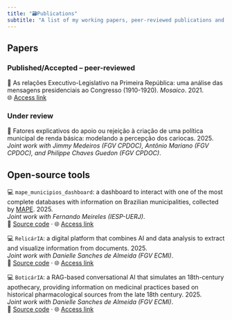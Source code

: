 ```yaml
---
title: "🗃Publications"
subtitle: "A list of my working papers, peer-reviewed publications and open-source tools"
---
```


## Papers

### Published/Accepted -- peer-reviewed

📄 As relações Executivo-Legislativo na Primeira República: uma análise das mensagens presidenciais ao Congresso (1910-1920). *Mosaico*. 2021.  
🌐 [Access link](https://periodicos.fgv.br/mosaico/article/view/82665/79990)


### Under review

📄 Fatores explicativos do apoio ou rejeição à criação de uma política municipal de renda básica: modelando a percepção dos cariocas. 2025.  
_Joint work with Jimmy Medeiros (FGV CPDOC), Antônio Mariano (FGV CPDOC), and Philippe Chaves Guedon (FGV CPDOC)_.

## Open-source tools

💻 `mape_municipios_dashboard`: a dashboard to interact with one of the most complete databases with information on Brazilian municipalities, collected by [MAPE](https://mape.org.br/). 2025.  
_Joint work with Fernando Meireles (IESP-UERJ)_.  
🔗 [Source code](https://github.com/mape-iesp/MAPEmunicipios-Dashboard) · 🌐 [Access link](https://mape-municipios-dashboard.streamlit.app/)

💻  `RelicárIA`: a digital platform that combines AI and data analysis to extract and visualize information from documents. 2025.  
_Joint work with Danielle Sanches de Almeida (FGV ECMI)_.  
🔗 [Source code](https://github.com/felipelmc/RelicarIA) · 🌐 [Access link](https://relicaria.streamlit.app/)

💻  `BoticárIA`: a RAG-based conversational AI that simulates an 18th-century apothecary, providing information on medicinal practices based on historical pharmacological sources from the late 18th century. 2025.  
_Joint work with Danielle Sanches de Almeida (FGV ECMI)_.  
🔗 [Source code](https://github.com/felipelmc/BoticarIA) · 🌐 [Access link](https://boticaria.streamlit.app/)


<!-- 
## Translations

J. Baker and I. Milligan, "Contagem e mineração de dados de investigação com Unix," translated by F. Lamarca, *Programming Historian em português*, Dec. 2021. [[link]](https://programminghistorian.org/pt/licoes/contagem-mineracao-dados-investigacao-unix)

F. Gibbs, "Instalação de Módulos Python com pip," translated by F. Lamarca, *Programming Historian em português*, Dec. 2021. [[link]](https://programminghistorian.org/pt/licoes/instalacao-modulos-python-pip)

W. Turkel and A. Crymble, "Reutilização de código e modularidade em Python," translated by F. Lamarca, *Programming Historian em português*, May 2021. [[link]](https://programminghistorian.org/pt/licoes/palavras-chave-contexto-usando-n-grams-python)

W. Turkel and A. Crymble, "Contagem de Frequências de Palavras com Python," translated by F. Lamarca, *Programming Historian em português*, Jan. 2022. [[link]](https://programminghistorian.org/pt/licoes/contar-frequencias-palavras-python)

W. Turkel and A. Crymble, "De HTML para Lista de Palavras (parte 1)," translated by F. Lamarca, *Programming Historian em português*, Oct. 2022. [[link]](https://programminghistorian.org/pt/licoes/HTML-lista-palavras-1)

W. Turkel and A. Crymble, "Normalização de Dados Textuais com Python," translated by F. Lamarca, *Programming Historian em português*, Oct. 2022. [[link]](https://programminghistorian.org/pt/licoes/normalizacao-dados-textuais-python)

W. Turkel and A. Crymble, "Criação e Visualização de Ficheiros HTML com Python," translated by F. Lamarca, *Programming Historian em português*, Oct. 2022. [[link]](https://programminghistorian.org/pt/licoes/criacao-visualizacao-ficheiros-html-python)

W. Turkel and A. Crymble, "Palavras-chave em Contexto (usando n-grams) com Python," translated by F. Lamarca, *Programming Historian em português*, Oct. 2022. [[link]](https://programminghistorian.org/pt/licoes/palavras-chave-contexto-usando-n-grams-python)

W. Turkel and A. Crymble, "Saída de Dados como um ficheiro HTML com Python," translated by F. Lamarca, *Programming Historian em português*, Oct. 2022. [[link]](https://programminghistorian.org/pt/licoes/saida-dados-ficheiro-html-python)

A. Crymble, "Download de Múltiplos Registros usando Query Strings," translated by F. Lamarca, *Programming Historian em português*, Nov. 2022. [[link]](https://programminghistorian.org/pt/licoes/download-multiplos-registros-query-strings)

W. Turkel and A. Crymble, "De HTML para Lista de Palavras (parte 2)," translated by F. Lamarca, *Programming Historian em português*, Dec. 2022. [[link]](https://programminghistorian.org/pt/licoes/HTML-lista-palavras-2) -->

